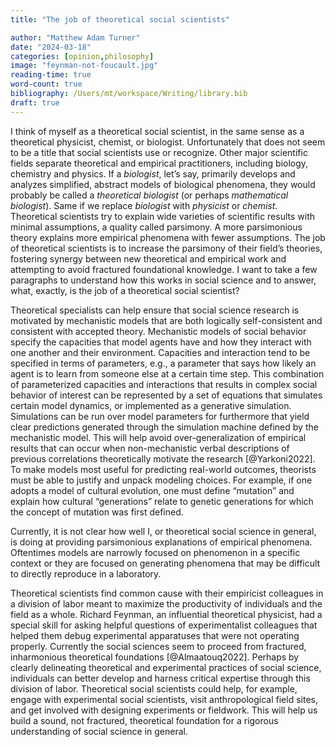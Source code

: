 ```yaml
---
title: "The job of theoretical social scientists"

author: "Matthew Adam Turner"
date: "2024-03-18"
categories: [opinion,philosophy]
image: "feynman-not-foucault.jpg"
reading-time: true
word-count: true
bibliography: /Users/mt/workspace/Writing/library.bib
draft: true
---
```


<!-- Human beings, by necessity, are all social scientists, at least in an informal way. This is because most people cannot survive without social exchange. We evolved powerful skills for  is complex, meaning there are many constituent causal agents and correlated processes involved. We human beings are also unique in both in our ability to predict outcomes from sets of combinations of rich actions, each composed of more basic actions, in an uncertain world. Nearly every person alive, on most days, needs to be able to predict how their behavior will influence others in order to get our needs met. Oftentimes this is simple: just pay the cashier for what you want, and you get to take home your goods without incident; choose to leave the store without paying and you may earn yourself a court date. Other times it is more complicated, for instance if you are trying to decide who are the most important people to target with health interventions around culturally sensitive topics, such as trying to stop female genital cutting in a culture where there are strong gender norms for doing so [@Vogt2016]. This necessity for predicting the outcome of social behavior may even provide the foundation for conscious awareness, planning, and ethics [@DennettFreedomEvolves2023, Ch. 8]. -->

I think of myself as a theoretical social scientist, in the same sense as a theoretical physicist, chemist, or biologist. Unfortunately that does not seem to be a title that social scientists use or recognize. Other major scientific fields separate theoretical and empirical practitioners, including biology, chemistry and physics. If a *biologist*, let's say, primarily develops and analyzes simplified, abstract models of biological phenomena, they would probably be called a *theoretical biologist* (or perhaps *mathematical biologist*). Same if we replace *biologist* with *physicist* or *chemist*. Theoretical scientists try to explain wide varieties of scientific results with minimal assumptions, a quality called parsimony. A more parsimonious theory explains more empirical phenomena with fewer assumptions. The job of theoretical scientists is to increase the parsimony of their field's theories, fostering synergy between new theoretical and empirical work and attempting to avoid fractured foundational knowledge. I want to take a few paragraphs to understand how this works in social science and to answer, what, exactly, is the job of a theoretical social scientist?

Theoretical specialists can help ensure that social science research is motivated by mechanistic models that are both logically self-consistent and consistent with accepted theory. Mechanistic models of social behavior specify the capacities that model agents have and how they interact with one another and their environment. Capacities and interaction tend to be specified in terms of parameters, e.g., a parameter that says how likely an agent is to learn from someone else at a certain time step. This combination of parameterized capacities and interactions that results in complex social behavior of interest can be represented by a set of equations that simulates certain model dynamics, or implemented as a generative simulation. Simulations can be run over model parameters for furthermore that yield clear predictions generated through the simulation machine defined by the mechanistic model. This will help avoid over-generalization of empirical results that can occur when non-mechanistic verbal descriptions of previous correlations theoretically motivate the research [@Yarkoni2022]. To make models most useful for predicting real-world outcomes, theorists must be able to justify and unpack modeling choices. For example, if one adopts a model of cultural evolution, one must define "mutation" and explain how cultural "generations" relate to genetic generations for which the concept of mutation was first defined.

Currently, it is not clear how well I, or theoretical social science in general, is doing at providing parsimonious explanations of empirical phenomena. Oftentimes models are narrowly focused on phenomenon in a specific context or they are focused on generating phenomena that may be difficult to directly reproduce in a laboratory.

Theoretical scientists find common cause with their empiricist colleagues in a division of labor meant to maximize the productivity of individuals and the field as a whole. Richard Feynman, an influential theoretical physicist, had a special skill for asking helpful questions of experimentalist colleagues that helped them debug experimental apparatuses that were not operating properly. Currently the social sciences seem to proceed from fractured, inharmonious theoretical foundations [@Almaatouq2022]. Perhaps by clearly delineating theoretical and experimental practices of social science, individuals can better develop and harness critical expertise through this division of labor. Theoretical social scientists could help, for example, engage with experimental social scientists, visit anthropological field sites, and get involved with designing experiments or fieldwork. This will help us build a sound, not fractured, theoretical foundation for a rigorous understanding of social science in general.

<!-- However, the current efforts towards building more rigorous social science theories began when there was another kind of social theory, in the tradition of Foucault and Lacan, who do try to understand why things are how they are, but they do it without mathematics or any kind of formalized mechanistic model.  -->

<!-- I believe I don't know why this is, but perhaps it is the human condition to theorize about social behavior in order to predict how different options for one's social behavior will play out in order to survive and thrive, i.e., to optimize the outcomes of one's social behavior. -->

<!-- Am I characterizing the split properly between empirical and theoretical work in social science? Does your work span both fields? Do you think it makes sense and may be beneficial to more clearly recognize, or even encourage,  differences in training and expertise between theoretical and empirical social scientists? Please discuss with me below! -->
